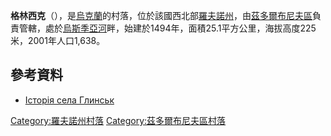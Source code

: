 {{coord|50|31|22|N|26|8|15|E|scale:30000|display=title}}

'''格林西克'''（{{lang-uk|Глинськ}}），是[[烏克蘭|烏克蘭]]的村落，位於該國西北部[[羅夫諾州|羅夫諾州]]，由[[茲多爾布尼夫區|茲多爾布尼夫區]]負責管轄，處於[[烏斯季亞河_(戈倫河支流)|烏斯季亞河]]畔，始建於1494年，面積25.1平方公里，海拔高度225米，2001年人口1,638。

==參考資料==
* [http://glinschool.at.ua/index/0-4 Історія села Глинськ] {{Wayback|url=http://glinschool.at.ua/index/0-4 |date=20200810211006 }}

{{DEFAULTSORT:Глинськ}}
[[Category:羅夫諾州村落|Category:羅夫諾州村落]]
[[Category:茲多爾布尼夫區村落|Category:茲多爾布尼夫區村落]]


{{Rivne-geo-stub}}
